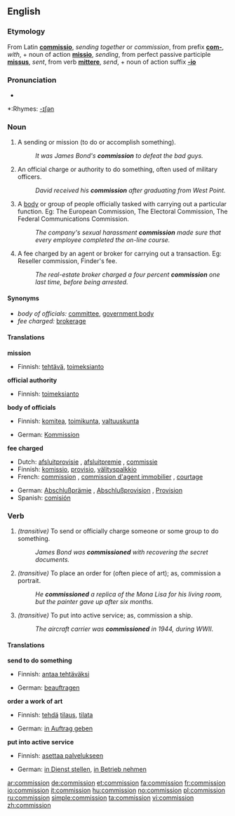 ==English==

===Etymology===
From Latin '''[[commissio]]''', ''sending together'' or ''commission'', from prefix '''[[com-]]''', ''with'', + noun of action '''[[missio]]''', ''sending'', from perfect passive participle '''[[missus]]''', ''sent'', from verb '''[[mittere]]''', ''send'', + noun of action suffix '''[[-io]]'''

===Pronunciation===
*{{audio|en-us-commission.ogg|Audio (US)}}

*:Rhymes: [[Rhymes:English:-ɪʃən|-ɪʃən]]

===Noun===
{{en-noun}}

# A sending or mission (to do or accomplish something).
#: ''It was James Bond's '''commission''' to defeat the bad guys.''
# An official charge or authority to do something, often used of military officers.
#:''David received his '''commission''' after graduating from West Point.''
# A [[body]] or group of people officially tasked with carrying out a particular function. Eg: The European Commission, The Electoral Commission, The Federal Communications Commission.
#: ''The company's sexual harassment '''commission''' made sure that every employee completed the on-line course.''
# A fee charged by an agent or broker for carrying out a transaction. Eg: Reseller commission, Finder's fee.
#: ''The real-estate broker charged a four percent '''commission''' one last time, before being arrested.''

====Synonyms====
* ''body of officials:'' [[committee]], [[government body]]
* ''fee charged:'' [[brokerage]]

====Translations====
'''mission'''
{{top}}
*Finnish: [[tehtävä]], [[toimeksianto]]
{{mid}}
{{bottom}}

'''official authority'''
{{top}}
*Finnish: [[toimeksianto]]
{{mid}}
{{bottom}}

'''body of officials'''
{{top}}
*Finnish: [[komitea]], [[toimikunta]], [[valtuuskunta]]
{{mid}}
*German: [[Kommission]] {{f}}
{{bottom}}

'''fee charged'''
{{top}}
*Dutch: [[afsluitprovisie]] {{f}}, [[afsluitpremie]] {{f}}, [[commissie]] {{f}}
*Finnish: [[komissio]], [[provisio]], [[välityspalkkio]]
*French: [[commission#French|commission]] {{f}}, [[commission d'agent immobilier]] {{f}}, [[courtage]] {{m}}
{{mid}}
*German: [[Abschlußprämie]] {{f}}, [[Abschlußprovision]] {{f}}, [[Provision]] {{f}}
*Spanish: [[comisión]] {{f}}
{{bottom}}

===Verb===
{{en-verb}}

# ''(transitive)'' To send or officially charge someone or some group to do something.
#: ''James Bond was '''commissioned''' with recovering the secret documents.''
# ''(transitive)'' To place an order for (often piece of art); as, commission a portrait.
#: ''He '''commissioned''' a replica of the Mona Lisa for his living room, but the painter gave up after six months.''
# ''(transitive)'' To put into active service; as, commission a ship.
#: ''The aircraft carrier was '''commissioned''' in 1944, during WWII.''

====Translations====
'''send to do something'''
{{top}}
*Finnish: [[antaa tehtäväksi]]
{{mid}}
*German: [[beauftragen]]
{{bottom}}

'''order a work of art'''
{{top}}
*Finnish: [[tehdä]] [[tilaus]], [[tilata]]
{{mid}}
*German: [[in Auftrag geben]]
{{bottom}}

'''put into active service'''
{{top}}
*Finnish: [[asettaa palvelukseen]]
{{mid}}
*German: [[in Dienst stellen]], [[in Betrieb nehmen]]
{{bottom}}

[[ar:commission]]
[[de:commission]]
[[et:commission]]
[[fa:commission]]
[[fr:commission]]
[[io:commission]]
[[it:commission]]
[[hu:commission]]
[[no:commission]]
[[pl:commission]]
[[ru:commission]]
[[simple:commission]]
[[ta:commission]]
[[vi:commission]]
[[zh:commission]]